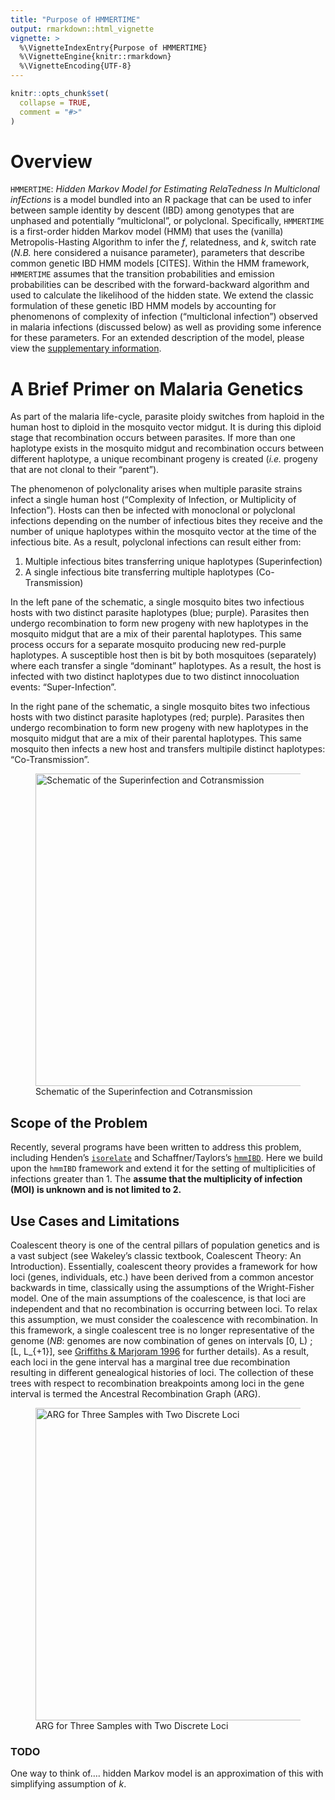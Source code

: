 ```yaml
---
title: "Purpose of HMMERTIME"
output: rmarkdown::html_vignette
vignette: >
  %\VignetteIndexEntry{Purpose of HMMERTIME}
  %\VignetteEngine{knitr::rmarkdown}
  %\VignetteEncoding{UTF-8}
---
```


```r
knitr::opts_chunk$set(
  collapse = TRUE,
  comment = "#>"
)
```

# Overview 
`HMMERTIME`: _Hidden Markov Model for Estimating RelaTedness In Multiclonal infEctions_ is a model bundled into an R package that can be used to infer between sample identity by descent (IBD) among genotypes that are unphased and potentially "multiclonal", or polyclonal. Specifically, `HMMERTIME` is a first-order hidden Markov model (HMM) that uses the (vanilla) Metropolis-Hasting Algorithm to infer the $f$, relatedness, and $k$, switch rate (_N.B._ here considered a nuisance parameter), parameters that describe common genetic IBD HMM models [CITES]. Within the HMM framework, `HMMERTIME` assumes that the transition probabilities and emission probabilities can be described with the forward-backward algorithm and used to calculate the likelihood of the hidden state. We extend the classic formulation of these genetic IBD HMM models by accounting for phenomenons of complexity of infection ("multiclonal infection") observed in malaria infections (discussed below) as well as providing some inference for these parameters. For an extended description of the model, please view the [supplementary information]().

# A Brief Primer on Malaria Genetics 

As part of the malaria life-cycle, parasite ploidy switches from haploid in the human host to diploid in the mosquito vector midgut. It is during this diploid stage that recombination occurs between parasites. If more than one haplotype exists in the mosquito midgut and recombination occurs between different haplotype, a unique recombinant progeny is created (_i.e._ progeny that are not clonal to their "parent"). 

The phenomenon of polyclonality arises when multiple parasite strains infect a single human host ("Complexity of Infection, or Multiplicity of Infection"). Hosts can then be infected with monoclonal or polyclonal infections depending on the number of infectious bites they receive and the number of unique haplotypes within the mosquito vector at the time of the infectious bite. As a result, polyclonal infections can result either from:   
  
1. Multiple infectious bites transferring unique haplotypes (Superinfection)
2. A single infectious bite transferring multiple haplotypes (Co-Transmission)  

In the left pane of the schematic, a single mosquito bites two infectious hosts with two
distinct parasite haplotypes (blue; purple). Parasites then undergo recombination to form new progeny with new haplotypes in the mosquito midgut that are a mix of their parental haplotypes. This same process occurs for a separate mosquito producing new red-purple haplotypes. A susceptible host then is bit by both mosquitoes (separately) where each transfer a single "dominant" haplotypes. As a result, the host is infected with two distinct haplotypes due to two distinct innocoluation events: "Super-Infection".   

In the right pane of the schematic, a single mosquito bites two infectious hosts with two
distinct parasite haplotypes (red; purple). Parasites then undergo recombination to form new progeny with new haplotypes in the mosquito midgut that are a mix of their parental haplotypes. This same mosquito then infects a new host and transfers multipile distinct haplotypes: "Co-Transmission".  

<p align="center">
![Schematic of the Superinfection and Cotransmission](https://raw.githubusercontent.com/nickbrazeau/HMMERTIME/master/R_ignore/images/cotransmission_superinfxn.png){width=500px}

## Scope of the Problem
Recently, several programs have been written to address this problem, including Henden's [`isorelate`](https://github.com/bahlolab/isoRelate) and Schaffner/Taylors's [`hmmIBD`](https://github.com/glipsnort/hmmIBD). Here we build upon the `hmmIBD` framework and extend it for the setting of multiplicities of infections greater than 1. The  **assume that the multiplicity of infection (MOI) is unknown and is not limited to 2.**   

## Use Cases and Limitations
Coalescent theory is one of the central pillars of population genetics and is a vast subject (see  Wakeley's classic textbook, Coalescent Theory: An Introduction). Essentially, coalescent theory provides a framework for how loci (genes, individuals, etc.) have been derived from a common ancestor backwards in time, classically using the assumptions of the Wright-Fisher model. One of the main assumptions of the coalescence, is that loci are independent and that no recombination is occurring between loci. To relax this assumption, we must consider the coalescence with recombination. In this framework, a single coalescent tree is no longer representative of the genome (_NB_: genomes are now combination of genes on intervals [0, L) ; [L, L_{+1}], see [Griffiths & Marjoram 1996](http://lamastex.org/recomb/ima.pdf) for further details). As a result, each loci in the gene interval has a marginal tree due recombination resulting in different genealogical histories of loci. The collection of these trees with respect to recombination breakpoints among loci in the gene interval is termed the Ancestral Recombination Graph (ARG). 


<p align="center">
![ARG for Three Samples with Two Discrete Loci](https://raw.githubusercontent.com/nickbrazeau/HMMERTIME/master/R_ignore/images/arg.png){width=500px}
</p>   
 
### TODO 
One way to think of.... hidden Markov model is an approximation of this with simplifying assumption of $k$.
